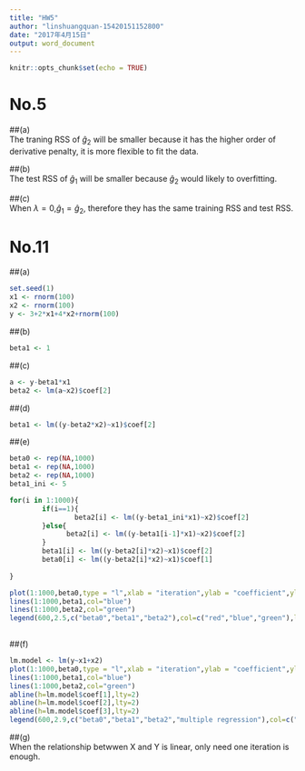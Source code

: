 ---
title: "HW5"
author: "linshuangquan-15420151152800"
date: "2017年4月15日"
output: word_document
---

```{r setup, include=FALSE}
knitr::opts_chunk$set(echo = TRUE)
```

# No.5

##(a)           
The traning RSS of $\hat g_2$ will be smaller because it has the higher order of derivative penalty, it is more flexible to fit the data.

##(b)           
The test RSS of $\hat g_1$ will be smaller because $\hat g_2$ would likely to overfitting.

##(c)           
When $\lambda=0$,$\hat g_1=\hat g_2$, therefore they has the same training RSS and test RSS.         


# No.11

##(a)
```{r}
set.seed(1)
x1 <- rnorm(100)
x2 <- rnorm(100)
y <- 3+2*x1+4*x2+rnorm(100)
```

##(b)
```{r}
beta1 <- 1
```

##(c)
```{r}
a <- y-beta1*x1
beta2 <- lm(a~x2)$coef[2]
```

##(d)
```{r}
beta1 <- lm((y-beta2*x2)~x1)$coef[2]
```

##(e)
```{r}
beta0 <- rep(NA,1000)
beta1 <- rep(NA,1000)
beta2 <- rep(NA,1000)
beta1_ini <- 5

for(i in 1:1000){
        if(i==1){
                beta2[i] <- lm((y-beta1_ini*x1)~x2)$coef[2]
        }else{
              beta2[i] <- lm((y-beta1[i-1]*x1)~x2)$coef[2]  
        }
        beta1[i] <- lm((y-beta2[i]*x2)~x1)$coef[2]
        beta0[i] <- lm((y-beta2[i]*x2)~x1)$coef[1]
        
}

plot(1:1000,beta0,type = "l",xlab = "iteration",ylab = "coefficient",ylim = c(1.8,4.2),col="red")
lines(1:1000,beta1,col="blue")
lines(1:1000,beta2,col="green")
legend(600,2.5,c("beta0","beta1","beta2"),col=c("red","blue","green"),lty=1)
        
```

##(f)
```{r}
lm.model <- lm(y~x1+x2)
plot(1:1000,beta0,type = "l",xlab = "iteration",ylab = "coefficient",ylim = c(1.8,4.2),col="red")
lines(1:1000,beta1,col="blue")
lines(1:1000,beta2,col="green")
abline(h=lm.model$coef[1],lty=2)
abline(h=lm.model$coef[2],lty=2)
abline(h=lm.model$coef[3],lty=2)
legend(600,2.9,c("beta0","beta1","beta2","multiple regression"),col=c("red","blue","green","black"),lty=c(1,1,1,2))
```

##(g)           
When the relationship betwwen X and Y is linear, only need one iteration is enough.             
